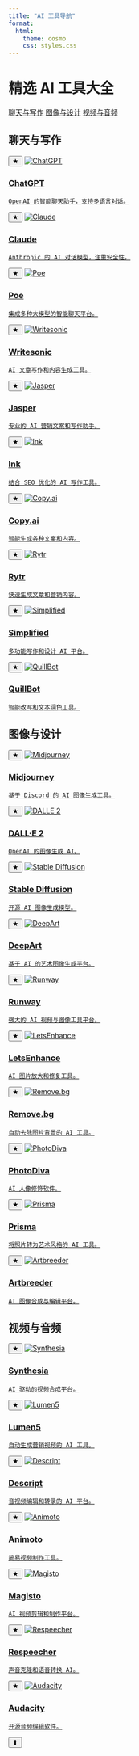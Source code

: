 ```yaml
---
title: "AI 工具导航"
format:
  html:
    theme: cosmo
    css: styles.css
---
```


#        精选 AI 工具大全
<nav class="category-nav">
  <a href="#聊天与写作"> 聊天与写作</a>
  <a href="#图像与设计"> 图像与设计</a>
  <a href="#视频与音频"> 视频与音频</a>
</nav>

##  聊天与写作

<div class="tool-grid">

<!-- 聊天写作工具 -->
<div class="tool-card">
<button class="favorite-btn" aria-label="收藏">
    ★
  </button>
  <a href="https://chat.openai.com" class="tool-link" target="_blank">
    <img src="assets/icons/chatgpt.png" alt="ChatGPT" />
    <h3>ChatGPT</h3>
    OpenAI 的智能聊天助手，支持多语言对话。
  </a>
</div>

<div class="tool-card">
<button class="favorite-btn" aria-label="收藏">
    ★
  </button>
  <a href="https://www.anthropic.com" class="tool-link" target="_blank">
    <img src="assets/icons/claude.png" alt="Claude" />
    <h3>Claude</h3>
    Anthropic 的 AI 对话模型，注重安全性。
  </a>
</div>

<div class="tool-card">
<button class="favorite-btn" aria-label="收藏">
    ★
  </button>
  <a href="https://poe.com" class="tool-link" target="_blank">
    <img src="assets/icons/poe.png" alt="Poe" />
    <h3>Poe</h3>
    集成多种大模型的智能聊天平台。
  </a>
</div>

<div class="tool-card">
<button class="favorite-btn" aria-label="收藏">
    ★
  </button>
  <a href="https://writesonic.com" class="tool-link" target="_blank">
    <img src="assets/icons/writesonic.png" alt="Writesonic" />
    <h3>Writesonic</h3>
    AI 文章写作和内容生成工具。
  </a>
</div>

<div class="tool-card">
<button class="favorite-btn" aria-label="收藏">
    ★
  </button>
  <a href="https://www.jasper.ai" class="tool-link" target="_blank">
    <img src="assets/icons/jasper.png" alt="Jasper" />
    <h3>Jasper</h3>
    专业的 AI 营销文案和写作助手。
  </a>
</div>

<div class="tool-card">
<button class="favorite-btn" aria-label="收藏">
    ★
  </button>
  <a href="https://inkforall.com" class="tool-link" target="_blank">
    <img src="assets/icons/ink.png" alt="Ink" />
    <h3>Ink</h3>
    结合 SEO 优化的 AI 写作工具。
  </a>
</div>

<div class="tool-card">
<button class="favorite-btn" aria-label="收藏">
    ★
  </button>
  <a href="https://copy.ai" class="tool-link" target="_blank">
    <img src="assets/icons/copyai.png" alt="Copy.ai" />
    <h3>Copy.ai</h3>
    智能生成各种文案和内容。
  </a>
</div>

<div class="tool-card">
<button class="favorite-btn" aria-label="收藏">
    ★
  </button>
  <a href="https://rytr.me" class="tool-link" target="_blank">
    <img src="assets/icons/rytr.png" alt="Rytr" />
    <h3>Rytr</h3>
    快速生成文章和营销内容。
  </a>
</div>

<div class="tool-card">
<button class="favorite-btn" aria-label="收藏">
    ★
  </button>
  <a href="https://simplified.com" class="tool-link" target="_blank">
    <img src="assets/icons/simplified.png" alt="Simplified" />
    <h3>Simplified</h3>
    多功能写作和设计 AI 平台。
  </a>
</div>

<div class="tool-card">
<button class="favorite-btn" aria-label="收藏">
    ★
  </button>
  <a href="https://www.quillbot.com" class="tool-link" target="_blank">
    <img src="assets/icons/quillbot.png" alt="QuillBot" />
    <h3>QuillBot</h3>
    智能改写和文本润色工具。
  </a>
</div>

</div>

## 图像与设计

<div class="tool-grid">

<!-- 图像设计工具 -->
<div class="tool-card">
<button class="favorite-btn" aria-label="收藏">
    ★
  </button>
  <a href="https://www.midjourney.com" class="tool-link" target="_blank">
    <img src="assets/icons/midjourney.png" alt="Midjourney" />
    <h3>Midjourney</h3>
    基于 Discord 的 AI 图像生成工具。
  </a>
</div>

<div class="tool-card">
<button class="favorite-btn" aria-label="收藏">
    ★
  </button>
  <a href="https://openai.com/dall-e" class="tool-link" target="_blank">
    <img src="assets/icons/dalle2.png" alt="DALLE 2" />
    <h3>DALL·E 2</h3>
    OpenAI 的图像生成 AI。
  </a>
</div>

<div class="tool-card">
<button class="favorite-btn" aria-label="收藏">
    ★
  </button>
  <a href="https://stability.ai" class="tool-link" target="_blank">
    <img src="assets/icons/stable-diffusion.png" alt="Stable Diffusion" />
    <h3>Stable Diffusion</h3>
    开源 AI 图像生成模型。
  </a>
</div>

<div class="tool-card">
<button class="favorite-btn" aria-label="收藏">
    ★
  </button>
  <a href="https://deepart.io" class="tool-link" target="_blank">
    <img src="assets/icons/deepart.png" alt="DeepArt" />
    <h3>DeepArt</h3>
    基于 AI 的艺术图像生成平台。
  </a>
</div>

<div class="tool-card">
<button class="favorite-btn" aria-label="收藏">
    ★
  </button>
  <a href="https://runwayml.com" class="tool-link" target="_blank">
    <img src="assets/icons/runway.png" alt="Runway" />
    <h3>Runway</h3>
    强大的 AI 视频与图像工具平台。
  </a>
</div>

<div class="tool-card">
<button class="favorite-btn" aria-label="收藏">
    ★
  </button>
  <a href="https://letsenhance.io" class="tool-link" target="_blank">
    <img src="assets/icons/letsenhance.png" alt="LetsEnhance" />
    <h3>LetsEnhance</h3>
    AI 图片放大和修复工具。
  </a>
</div>

<div class="tool-card">
<button class="favorite-btn" aria-label="收藏">
    ★
  </button>
  <a href="https://remove.bg" class="tool-link" target="_blank">
    <img src="assets/icons/removebg.png" alt="Remove.bg" />
    <h3>Remove.bg</h3>
    自动去除图片背景的 AI 工具。
  </a>
</div>

<div class="tool-card">
<button class="favorite-btn" aria-label="收藏">
    ★
  </button>
  <a href="https://photodiva.net" class="tool-link" target="_blank">
    <img src="assets/icons/photodiva.png" alt="PhotoDiva" />
    <h3>PhotoDiva</h3>
    AI 人像修饰软件。
  </a>
</div>

<div class="tool-card">
<button class="favorite-btn" aria-label="收藏">
    ★
  </button>
  <a href="https://prisma-ai.com" class="tool-link" target="_blank">
    <img src="assets/icons/prisma.png" alt="Prisma" />
    <h3>Prisma</h3>
    将照片转为艺术风格的 AI 工具。
  </a>
</div>

<div class="tool-card">
<button class="favorite-btn" aria-label="收藏">
    ★
  </button>
  <a href="https://artbreeder.com" class="tool-link" target="_blank">
    <img src="assets/icons/artbreeder.png" alt="Artbreeder" />
    <h3>Artbreeder</h3>
    AI 图像合成与编辑平台。
  </a>
</div>

</div>

## 视频与音频

<div class="tool-grid">

<!-- 视频音频工具 -->
<div class="tool-card">
<button class="favorite-btn" aria-label="收藏">
    ★
  </button>
  <a href="https://www.synthesia.io" class="tool-link" target="_blank">
    <img src="assets/icons/synthesia.png" alt="Synthesia" />
    <h3>Synthesia</h3>
    AI 驱动的视频合成平台。
  </a>
</div>

<div class="tool-card">
<button class="favorite-btn" aria-label="收藏">
    ★
  </button>
  <a href="https://lumen5.com" class="tool-link" target="_blank">
    <img src="assets/icons/lumen5.png" alt="Lumen5" />
    <h3>Lumen5</h3>
    自动生成营销视频的 AI 工具。
  </a>
</div>

<div class="tool-card">
<button class="favorite-btn" aria-label="收藏">
    ★
  </button>
  <a href="https://www.descript.com" class="tool-link" target="_blank">
    <img src="assets/icons/descript.png" alt="Descript" />
    <h3>Descript</h3>
    音视频编辑和转录的 AI 平台。
  </a>
</div>

<div class="tool-card">
<button class="favorite-btn" aria-label="收藏">
    ★
  </button>
  <a href="https://animoto.com" class="tool-link" target="_blank">
    <img src="assets/icons/animoto.png" alt="Animoto" />
    <h3>Animoto</h3>
    简易视频制作工具。
  </a>
</div>

<div class="tool-card">
<button class="favorite-btn" aria-label="收藏">
    ★
  </button>
  <a href="https://magisto.com" class="tool-link" target="_blank">
    <img src="assets/icons/magisto.png" alt="Magisto" />
    <h3>Magisto</h3>
    AI 视频剪辑和制作平台。
  </a>
</div>

<div class="tool-card">
<button class="favorite-btn" aria-label="收藏">
    ★
  </button>
  <a href="https://respeecher.com" class="tool-link" target="_blank">
    <img src="assets/icons/respeecher.png" alt="Respeecher" />
    <h3>Respeecher</h3>
    声音克隆和语音转换 AI。
  </a>
</div>

<div class="tool-card">
<button class="favorite-btn" aria-label="收藏">
    ★
  </button>
  <a href="https://www.audacityteam.org" class="tool-link" target="_blank">
    <img src="assets/icons/audacity.png" alt="Audacity" />
    <h3>Audacity</h3>
    开源音频编辑软件。
  </a>

<button id="back-to-top" aria-label="返回顶部" title="返回顶部">⬆</button>

<script>
  const backToTopBtn = document.getElementById('back-to-top');

  window.addEventListener('scroll', () => {
    if (window.scrollY > 200) {
      backToTopBtn.style.display = 'block';
    } else {
      backToTopBtn.style.display = 'none';
    }
  });

  backToTopBtn.addEventListener('click', () => {
    window.scrollTo({
      top: 0,
      behavior: 'smooth'
    });
  });
</script>

